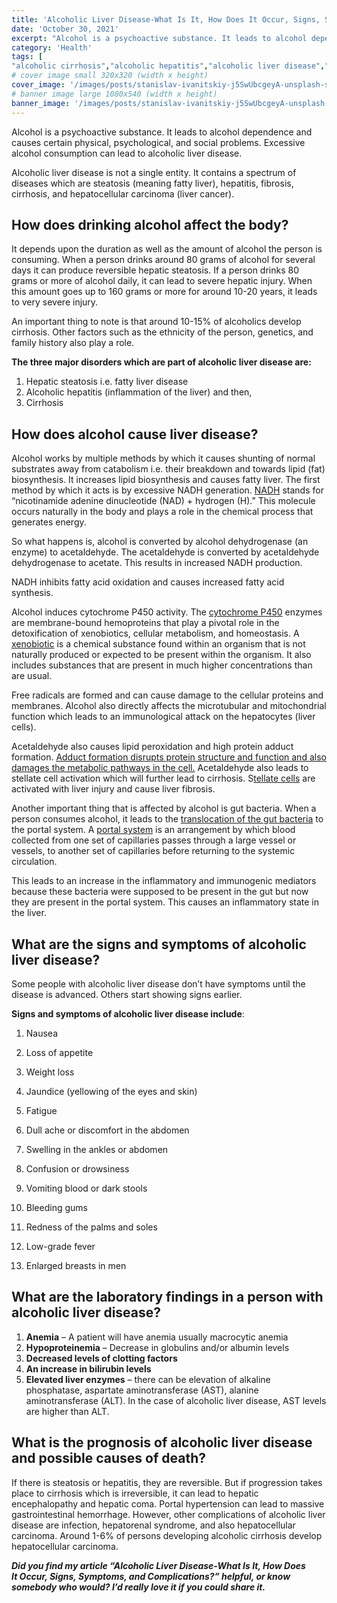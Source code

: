 ```yaml
---
title: 'Alcoholic Liver Disease-What Is It, How Does It Occur, Signs, Symptoms, and Complications?'
date: 'October 30, 2021'
excerpt: "Alcohol is a psychoactive substance. It leads to alcohol dependence and causes certain physical, psychological, and social problems. Excessive alcohol consumption can lead to alcoholic liver disease."
category: 'Health'
tags: [
"alcoholic cirrhosis","alcoholic hepatitis","alcoholic liver disease","anemia","cirrhosis","diabetes","fatty liver","fatty liver disease","hepatic encephalopathy","hepatitis","hepatocellular carcinoma","hepatorenal syndrome","jaundice","liver cancer","macrocytic anemia","metabolic syndrome","steatohepatitis","steatosis"]
# cover image small 320x320 (width x height)
cover_image: '/images/posts/stanislav-ivanitskiy-j5SwUbcgeyA-unsplash-scaled.webp'
# banner image large 1080x540 (width x height)
banner_image: '/images/posts/stanislav-ivanitskiy-j5SwUbcgeyA-unsplash-scaled.webp'
---
```


Alcohol is a psychoactive substance. It leads to alcohol dependence and causes certain physical, psychological, and social problems. Excessive alcohol consumption can lead to alcoholic liver disease.

Alcoholic liver disease is not a single entity. It contains a spectrum of diseases which are steatosis (meaning fatty liver), hepatitis, fibrosis, cirrhosis, and hepatocellular carcinoma (liver cancer).

## How does drinking alcohol affect the body?

It depends upon the duration as well as the amount of alcohol the person is consuming. When a person drinks around 80 grams of alcohol for several days it can produce reversible hepatic steatosis. If a person drinks 80 grams or more of alcohol daily, it can lead to severe hepatic injury. When this amount goes up to 160 grams or more for around 10-20 years, it leads to very severe injury.

An important thing to note is that around 10-15% of alcoholics develop cirrhosis. Other factors such as the ethnicity of the person, genetics, and family history also play a role.

**The three major disorders which are part of alcoholic liver disease are:**

1.  Hepatic steatosis i.e. fatty liver disease
2.  Alcoholic hepatitis (inflammation of the liver) and then,
3.  Cirrhosis

## How does alcohol cause liver disease?

Alcohol works by multiple methods by which it causes shunting of normal substrates away from catabolism i.e. their breakdown and towards lipid (fat) biosynthesis. It increases lipid biosynthesis and causes fatty liver. The first method by which it acts is by excessive NADH generation. [NADH](https://www.webmd.com/vitamins/ai/ingredientmono-1016/nadh) stands for “nicotinamide adenine dinucleotide (NAD) + hydrogen (H).” This molecule occurs naturally in the body and plays a role in the chemical process that generates energy.

So what happens is, alcohol is converted by alcohol dehydrogenase (an enzyme) to acetaldehyde. The acetaldehyde is converted by acetaldehyde dehydrogenase to acetate. This results in increased NADH production.

NADH inhibits fatty acid oxidation and causes increased fatty acid synthesis.

Alcohol induces cytochrome P450 activity. The [cytochrome P450](https://pubmed.ncbi.nlm.nih.gov/28124606/) enzymes are membrane-bound hemoproteins that play a pivotal role in the detoxification of xenobiotics, cellular metabolism, and homeostasis. A [xenobiotic](https://en.wikipedia.org/wiki/Xenobiotic#:~:text=A%20xenobiotic%20is%20a%20chemical,higher%20concentrations%20than%20are%20usual.) is a chemical substance found within an organism that is not naturally produced or expected to be present within the organism. It also includes substances that are present in much higher concentrations than are usual.

Free radicals are formed and can cause damage to the cellular proteins and membranes. Alcohol also directly affects the microtubular and mitochondrial function which leads to an immunological attack on the hepatocytes (liver cells).

Acetaldehyde also causes lipid peroxidation and high protein adduct formation. [Adduct formation disrupts protein structure and function and also damages the metabolic pathways in the cell.](https://pubmed.ncbi.nlm.nih.gov/15901921/) Acetaldehyde also leads to stellate cell activation which will further lead to cirrhosis. S[tellate cells](https://inflammregen.biomedcentral.com/articles/10.1186/s41232-016-0005-6) are activated with liver injury and cause liver fibrosis.

Another important thing that is affected by alcohol is gut bacteria. When a person consumes alcohol, it leads to the [translocation of the gut bacteria](https://pubmed.ncbi.nlm.nih.gov/28550391/) to the portal system. A [portal system](https://derangedphysiology.com/main/cicm-primary-exam/required-reading/cardiovascular-system/Chapter%20481/portal-systems-regional-circulation) is an arrangement by which blood collected from one set of capillaries passes through a large vessel or vessels, to another set of capillaries before returning to the systemic circulation.

This leads to an increase in the inflammatory and immunogenic mediators because these bacteria were supposed to be present in the gut but now they are present in the portal system. This causes an inflammatory state in the liver.

## What are the signs and symptoms of alcoholic liver disease?

Some people with alcoholic liver disease don’t have symptoms until the disease is advanced. Others start showing signs earlier.

**Signs and symptoms of alcoholic liver disease include**:

1.  Nausea
2.  Loss of appetite
3.  Weight loss
4.  Jaundice (yellowing of the eyes and skin)
5.  Fatigue
6.  Dull ache or discomfort in the abdomen
7.  Swelling in the ankles or abdomen
8.  Confusion or drowsiness
9.  Vomiting blood or dark stools
10. Bleeding gums

11. Redness of the palms and soles

12. Low-grade fever

13. Enlarged breasts in men

## What are the laboratory findings in a person with alcoholic liver disease?

1.  **Anemia** – A patient will have anemia usually macrocytic anemia
2.  **Hypoproteinemia** – Decrease in globulins and/or albumin levels
3.  **Decreased levels of clotting factors**
4.  **An increase in bilirubin levels**
5.  **Elevated liver enzymes** – there can be elevation of alkaline phosphatase, aspartate aminotransferase (AST), alanine aminotransferase (ALT). In the case of alcoholic liver disease, AST levels are higher than ALT.

## What is the prognosis of alcoholic liver disease and possible causes of death?

If there is steatosis or hepatitis, they are reversible. But if progression takes place to cirrhosis which is irreversible, it can lead to hepatic encephalopathy and hepatic coma. Portal hypertension can lead to massive gastrointestinal hemorrhage. However, other complications of alcoholic liver disease are infection, hepatorenal syndrome, and also hepatocellular carcinoma. Around 1-6% of persons developing alcoholic cirrhosis develop hepatocellular carcinoma.

**_Did you find my article “Alcoholic Liver Disease-What Is It, How Does It Occur, Signs, Symptoms, and Complications?” helpful, or know somebody who would? I’d really love it if you could share it._**
